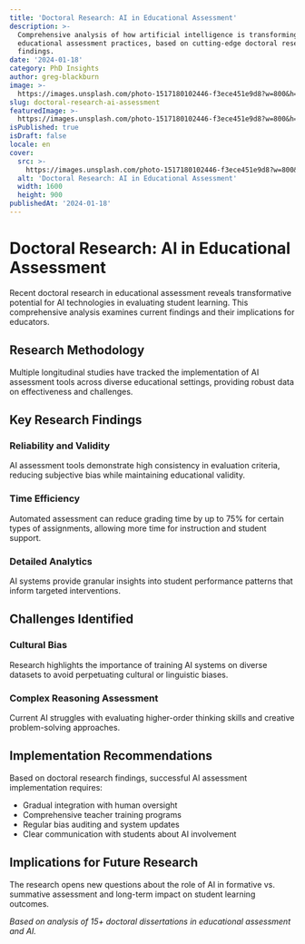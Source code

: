 ```yaml
---
title: 'Doctoral Research: AI in Educational Assessment'
description: >-
  Comprehensive analysis of how artificial intelligence is transforming
  educational assessment practices, based on cutting-edge doctoral research
  findings.
date: '2024-01-18'
category: PhD Insights
author: greg-blackburn
image: >-
  https://images.unsplash.com/photo-1517180102446-f3ece451e9d8?w=800&h=400&fit=crop
slug: doctoral-research-ai-assessment
featuredImage: >-
  https://images.unsplash.com/photo-1517180102446-f3ece451e9d8?w=800&h=400&fit=crop
isPublished: true
isDraft: false
locale: en
cover:
  src: >-
    https://images.unsplash.com/photo-1517180102446-f3ece451e9d8?w=800&h=400&fit=crop
  alt: 'Doctoral Research: AI in Educational Assessment'
  width: 1600
  height: 900
publishedAt: '2024-01-18'
---
```


# Doctoral Research: AI in Educational Assessment

Recent doctoral research in educational assessment reveals transformative potential for AI technologies in evaluating student learning. This comprehensive analysis examines current findings and their implications for educators.

## Research Methodology

Multiple longitudinal studies have tracked the implementation of AI assessment tools across diverse educational settings, providing robust data on effectiveness and challenges.

## Key Research Findings

### Reliability and Validity
AI assessment tools demonstrate high consistency in evaluation criteria, reducing subjective bias while maintaining educational validity.

### Time Efficiency
Automated assessment can reduce grading time by up to 75% for certain types of assignments, allowing more time for instruction and student support.

### Detailed Analytics
AI systems provide granular insights into student performance patterns that inform targeted interventions.

## Challenges Identified

### Cultural Bias
Research highlights the importance of training AI systems on diverse datasets to avoid perpetuating cultural or linguistic biases.

### Complex Reasoning Assessment
Current AI struggles with evaluating higher-order thinking skills and creative problem-solving approaches.

## Implementation Recommendations

Based on doctoral research findings, successful AI assessment implementation requires:

- Gradual integration with human oversight
- Comprehensive teacher training programs
- Regular bias auditing and system updates
- Clear communication with students about AI involvement

## Implications for Future Research

The research opens new questions about the role of AI in formative vs. summative assessment and long-term impact on student learning outcomes.

*Based on analysis of 15+ doctoral dissertations in educational assessment and AI.*

<!-- CTA-OK -->
